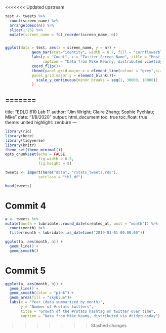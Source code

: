 <<<<<<< Updated upstream


```{r commit 3}

test <- tweets %>% 
  count(screen_name) %>%
  arrange(desc(n)) %>%
  slice(1:25) %>%
  mutate(screen_name = fct_reorder(screen_name, n))


ggplot(data = test, aes(x = screen_name, y = n)) +
            geom_bar(stat="identity", width = 0.7, fill = "cornflowerblue") +
            labs(y = "Count", x = "Twitter Screen Name", title = "Most prolific #rstats tweeters", subtitle = "Top 25 screen names displayed",
                 caption = "Data from Mike Kearny, distributed via#tidytuesday") +
            coord_flip()+ 
            theme(panel.grid.major.x = element_line(colour = "grey",size=0.5),
            panel.grid.major.y = element_blank())+
              scale_y_continuous(minor_breaks = seq(1, 30000, 10000))  
            )

```
=======
---
title: "EDLD 610 Lab 1"
author: "Jim Wright; Claire Zhang; Sophie Pychlau; Mike"
date: "1/8/2020"
output: html_document
toc: true
toc_float: true
theme: united 
highlight: zenburn 
---

```{r setup, include=FALSE}
library(rio)
library(here)
library(tidyverse)
library(knitr)
theme_set(theme_minimal())
opts_chunk$set(echo = FALSE,
               fig.width = 6.5,
               fig.height = 8)
```

```{r load-data, include=FALSE}
tweets <- import(here("data", "rstats_tweets.rds"),
               setclass = "tbl_df") 

head(tweets)


```


# Commit 4
```{r commit 4}

a <- tweets %>%
mutate(month = lubridate::round_date(created_at, unit = "month")) %>% 
  count(month) %>% 
  filter(month < lubridate::as_datetime("2019-01-01 00:00:00"))

ggplot(a, aes(month, n)) +
  geom_line() +
  geom_smooth()

```


# Commit 5
```{r}
ggplot(a, aes(month, n)) +
  geom_line() +
  geom_smooth(color = "pink") +
  geom_area(fill = "skyblue")+
  labs(x = "Year (data summarized by month)", 
       y = "Number of #rstats twitters",
       title = "Growth of the #rstats hashtag on twitter over time",
       caption = "Data from Mike Keamy, distributed via #tidytuesday")
```

>>>>>>> Stashed changes
